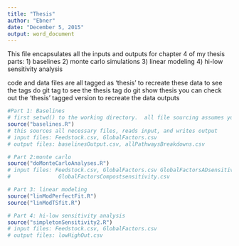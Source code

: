 ```yaml
---
title: "Thesis"
author: "Ebner"
date: "December 5, 2015"
output: word_document
---
```


This file encapsulates all the inputs and outputs for chapter 4 of my thesis
parts:
1) baselines
2) monte carlo simulations
3) linear modeling
4) hi-low sensitivity analysis

code and data files are all tagged as 'thesis' to recreate these data
to see the tags do
git tag 
to see the thesis tag do
git show thesis
you can check out the 'thesis' tagged version to recreate the data outputs

```r
#Part 1: Baselines
# first setwd() to the working directory.  all file sourcing assumes you are there
source("baselines.R")
# this sources all necessary files, reads input, and writes output
# input files: Feedstock.csv, GlobalFactors.csv
# output files: baselinesOutput.csv, allPathwaysBreakdowns.csv

# Part 2:monte carlo
source("doMonteCarloAnalyses.R")
# input files: Feedstock.csv, GlobalFactors.csv GlobalFactorsADsensitivity.csv
#               GlobalFactorsCompostsensitivity.csv

# Part 3: linear modeling
source("linModPerfectFit.R")
source("linModTSfit.R")

# Part 4: hi-low sensitivity analysis
source("simpletonSensitivity2.R")
# input files: Feedstock.csv, GlobalFactors.csv
# output files: lowHighOut.csv
```


